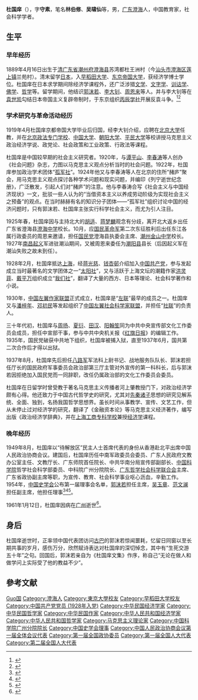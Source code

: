 {{Infobox Biography
| subject_name   = 杜国庠
| image_name     =Du Guoxiang.jpg
| image_size     =180px
| image_caption  =
| date_of_birth  = {{birth date|1889|4|16}}
| place_of_birth = {{QING}}[[广东省|广东省]][[澄海县|澄海县]]
| date_of_death  = {{death date and age|1961|1|12|1889|4|16}}
| place_of_death = {{PRC}}[[广东省|广东省]][[广州市|广州市]]
| occupation = [[教育家|教育家]]
| spouse = 陈御仙
}}
'''杜国庠'''（{{bd|1889年|4月16日|1961年|1月12日}}），字'''守素'''，笔名'''林伯修'''、'''吴啸仙'''等，男，[[广东省|广东]][[澄海县|澄海]]人，中国教育家，社会科学学者。

== 生平 ==
=== 早年经历 ===
1889年4月16日出生于[[清朝|清]][[广东省|广东省]][[潮州府|潮州府]][[澄海县|澄海县]]苏湾都杜王洲村（今[[汕头市|汕头市]][[澄海区|澄海区]][[莲上镇|莲上镇]]兰苑村）。清末留学[[日本|日本]]，入[[早稻田大学|早稻田大学]]、[[东京帝国大学|东京帝国大学]]，获经济学博士学位。杜国庠在日本求学期间除经济学课程外，还广泛涉猎[[文学|文学]]、[[文字学|文字学]]、[[训诂学|训诂学]]、[[佛学|佛学]]、[[哲学|哲学]]等。留学期间，他结识[[郭沫若|郭沫若]]、[[李大钊|李大钊]]、[[周恩来|周恩来]]等人。并与李大钊等在[[袁世凯|袁世凯]]勾结日本帝国主义复辟帝制时，于东京组织[[丙辰学社|丙辰学社]]开展反袁斗争。<ref>{{cite web|language=zh-hans|url=http://www.chaozhinan.com/blog/hxz/article/7492.html|title=杜国庠——潮汕第一位全国著名的马克思主义哲学家|publisher=个人研究者|accessdate=2008-09-05|deadurl=yes|archiveurl=https://web.archive.org/web/20081121182001/http://chaozhinan.com/blog/hxz/article/7492.html|archivedate=2008-11-21}}</ref><ref>{{cite web |language=zh-hans |url=http://www.jzgz.net/xiaoyoufengcai/xunfangjinzhongxiaoyoudezuji/2009-04-20/25.html |title=南国的老树 不朽的“便桥”——杜国庠传略 |publisher=汕头金中广州地区校友会 |accessdate=2009-04-20 |archive-url=https://web.archive.org/web/20150511122323/http://www.jzgz.net/xiaoyoufengcai/xunfangjinzhongxiaoyoudezuji/2009-04-20/25.html |archive-date=2015-05-11 |dead-url=yes }}</ref>

=== 学术研究与革命活动经历 ===
1919年4月杜国庠京都帝国大学毕业后归国，经李大钊介绍，应聘在[[北京大学|北京大学]]任教，并在[[北京政法专门学校|北京政法专门学校]]、[[中国大学|中国大学]]、[[朝阳大学|朝阳大学]]、[[平民大学|平民大学]]等校讲授马克思主义政治经济学说、政党论、社会政策和工业政策、行政法等课程。

杜国庠是中国较早期的社会主义研究者。1920年，与[[谭平山|谭平山]]、[[李春涛|李春涛]]等人创办《社会问题》杂志，力图以马克思主义观点分析当时的社会问题。1922年，杜国庠参加政治学术团体“[[孤军社|孤军社]]”。1924年他又与李春涛等人在北京的住所“赭庐”聚会，用马克思主义观点探讨各种学术问题和现实问题，并编印《列宁逝世纪念册》，广泛散发，引起人们对“赭庐”的注意。他与李春涛合写《社会主义与中国经济现状》一文，批驳一些人认为的“当借资本主义以养成劳动阶级为实现社会主义之预备”的观点。在当时赫赫有名的知识分子团体——“孤军社”组织讨论中国的经济问题时，只有郭沫若、杜国庠主张实行科学社会主义，而尤为引人注目。

1925年春，杜国庠因与主持北大的[[胡适|胡适]]、[[蒋梦麟|蒋梦麟]]观念有分歧，离开北大返乡出任广东省澄海县[[澄海中学|澄海中学]]校长。10月，应[[国民革命军|国民革命军]]第二次东征胜利后出任东江各属行政委员的周恩来邀请，担任[[国民党|国民党]]澄海县执委会主席、[[潮州金山中学|潮州金山中学]]校长。1927年[[南昌起义|南昌起义]]军进驻潮汕期间，又被周恩来委任为[[潮阳县|潮阳县]]县长（后因起义军在潮汕失败之故未到任）。

1928年2月，杜国庠抵达[[上海|上海]]，经[[蒋光慈|蒋光慈]]、[[钱杏邨|钱杏邨]]介绍加入[[中国共产党|中国共产党]]，参与发起成立当时最著名的文学团体之一“[[太阳社|太阳社]]”，又与活跃于上海文坛的潮籍作家[[洪灵菲|洪灵菲]]、[[戴平万|戴平万]]组织成立“[[我们社|我们社]]”，翻译了大量的西方、日本等理论、社会科学著作和小说。

1930年，[[中国左翼作家联盟|中国左翼作家联盟]]正式成立，杜国庠是“[[左联|左联]]”最早的成员之一。杜国庠又与[[潘梓年|潘梓年]]、[[邓初民|邓初民]]等发起组织了[[中国左翼社会科学家联盟|中国左翼社会科学家联盟]]，并担任“[[社联|社联]]”的负责人。

三十年代初，杜国庠与[[周扬|周扬]]、[[夏衍|夏衍]]、[[田汉|田汉]]、[[阳翰笙|阳翰笙]]同为中共中央宣传部文化工作委员会成员，担任中宣部干事，参与中共中央机关报《[[红旗日报|红旗日报]]》的编辑工作。1935年，国民党破获中共地下组织，杜国庠被捕入狱，直至1937年6月，国共第二次合作后才得以出狱。

1937年8月，杜国庠先后担任[[八路军|八路军]]军法科上尉书记、战地服务队队长、郭沫若担任厅长的国民政府军事委员会政治部第三厅主管对外宣传的第一科科长，后与郭沫若因拒绝加入国民党而一同辞职，改任仍属政治部的文化工作委员会委员。

杜国庠在日留学时曾受教于著名马克思主义传播者河上肇教授门下，对政治经济学颇有心得。他还致力于中国古代哲学史的研究，尤其对[[先秦诸子|先秦诸子]]思想的研究见解系统、全面、独到，名扬我国哲学思想界。虽长时间从事教学、宣传、文艺工作，但从未停止过对经济学的研究，翻译了《金融资本论》等马克思主义经济著作，编写出版《政治经济学辞典》，并在[[上海工商专科学校|上海工商专科学校]]兼授[[经济学|经济学]]课程。

=== 晚年经历 ===
1949年8月，杜国庠以“待解放区”民主人士首席代表的身份从香港赴北平出席中国人民政治协商会议。建国后，杜国庠历任中南军政委员会委员、广东人民政府文教办公室主任、文教厅长、广东师院首任院长、中共华南分局宣传部副部长、[[中国科学院|中国科学院]]哲学社会科学部委员、中科院广州分院院长、[[广东哲学社会科学联合会|广东哲学社会科学联合会]]主席、广东省政协副主席等职，为宣传、教育、社会科学事业呕心沥血，辛勤工作。1954年，[[中国史学会|中国史学会]]公布第一届理事会名单，[[郭沫若|郭沫若]]担任主席，[[吴玉章|吴玉章]]、[[范文澜|范文澜]]担任副主席，他担任理事<ref>{{Cite book|title=观点 历史2004|last=[[钱蓉|钱蓉]]主编|publisher=福州：[[福建人民出版社|福建人民出版社]]|year=2005.06|isbn=7-211-05020-9|pages=6}}</ref><ref>{{Cite book|title=邵循正先生百年诞辰纪念文集 续编|last=[[戴学稷|戴学稷]]，徐如编|year=2009.11|pages=301}}</ref><ref>{{Cite book|title=1955人民手册|last=[[张蓬舟|张蓬舟]]，[[张仪郑|张仪郑]]编辑|publisher=大公报社|year=1955.01|pages=417}}</ref>。

1961年1月12日，杜国庠因病在[[广州|广州]]逝世<ref>{{cite news |title=全国人大代表杜国庠逝世 |work=人民日报 |date=1961年1月14日 |page=第4版}}</ref>。

== 身后 ==
杜国庠逝世时，正率领中国代表团访问[[古巴|古巴]]的郭沫若惊闻噩耗，忆留日同窗以至长期共事的岁月，感伤万分，欣然赋诗表达对杜国庠的深切悼念，其中有“生死交游五十年”之句。回国后，郭沫若亲自为《杜国庠文集》作序，称自己“无论在做人和做学问上实际受了他的教益不少”。

== 參考文献 ==
{{reflist}}

{{马克思主义在中国的早期传播}}
{{中国近现代文学}}
{{中国科学院哲学社会科学部院士}}
{{Navboxes
| title  = 杜国庠在[[中国史学会|中国史学会]]的职务
| list1  =
{{中国史学会第一届理事会}}
}}
{{Navboxes
| title  = 杜国庠在[[中国科学技术协会|中国科学技术协会]]的职务
| list1  =
{{中华人民共和国科学技术协会第一届全国委员会}}
}}

{{Authority control}}
{{DEFAULTSORT:Du杜}}
[[Category:杜姓|Guo国]]
[[Category:澄海人|Category:澄海人]]
[[Category:東京大學校友|Category:東京大學校友]]
[[Category:早稻田大学校友|Category:早稻田大学校友]]
[[Category:中国共产党党员_(1928年入党)|Category:中国共产党党员 (1928年入党)]]
[[Category:中华民国经济学家|Category:中华民国经济学家]]
[[Category:中华民国哲学家|Category:中华民国哲学家]]
[[Category:中华民国作家|Category:中华民国作家]]
[[Category:中华人民共和国经济学家|Category:中华人民共和国经济学家]]
[[Category:中华人民共和国哲学家|Category:中华人民共和国哲学家]]
[[Category:马克思主义理论家|Category:马克思主义理论家]]
[[Category:中国科学院广州分院院长|Category:中国科学院广州分院院长]]
[[Category:中国史学会理事|Category:中国史学会理事]]
[[Category:中国人民政治协商会议第一届全体会议代表|Category:中国人民政治协商会议第一届全体会议代表]]
[[Category:第一届全国政协委员|Category:第一届全国政协委员]]
[[Category:第一届全国人大代表|Category:第一届全国人大代表]]
[[Category:第二届全国人大代表|Category:第二届全国人大代表]]